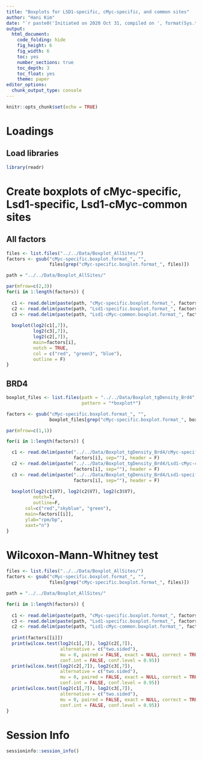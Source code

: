 ```yaml
---
title: "Boxplots for LSD1-specific, cMyc-specific, and common sites"
author: "Hani Kim"
date: "`r paste0('Initiated on 2020 Oct 31, compiled on ', format(Sys.time(), '%Y %b %d'))`"
output:
  html_document:
    code_folding: hide
    fig_height: 6
    fig_width: 6
    toc: yes
    number_sections: true
    toc_depth: 3
    toc_float: yes
    theme: paper
editor_options: 
  chunk_output_type: console
---
```


```r
knitr::opts_chunk$set(echo = TRUE)
```

# Loadings
## Load libraries
```r
library(readr)
```

# Create boxplots of cMyc-specific, Lsd1-specific, Lsd1-cMyc-common sites

## All factors
```r
files <- list.files("../../Data/Boxplot_AllSites/")
factors <- gsub("cMyc-specific.boxplot.format_", "", 
                files[grep("cMyc-specific.boxplot.format_", files)])

path = "../../Data/Boxplot_AllSites/"

par(mfrow=c(2,3))
for(i in 1:length(factors)) {
  
  c1 <- read.delim(paste(path, "cMyc-specific.boxplot.format_", factors[i], sep=""), header = F)
  c2 <- read.delim(paste(path, "Lsd1-specific.boxplot.format_", factors[i], sep=""), header = F)
  c3 <- read.delim(paste(path, "Lsd1-cMyc-common.boxplot.format_", factors[i], sep=""), header = F)
  
  boxplot(log2(c1[,7]), 
          log2(c3[,7]), 
          log2(c2[,7]), 
          main=factors[i], 
          notch = TRUE, 
          col = c("red", "green3", "blue"), 
          outline = F)
}
```

## BRD4
```r
boxplot_files <- list.files(path = "../../Data/Boxplot_tgDensity_Brd4",
                            pattern = "*boxplot*")

factors <- gsub("cMyc-specific.boxplot.format_", "",
                boxplot_files[grep("cMyc-specific.boxplot.format_", boxplot_files)])

par(mfrow=c(1,1))

for(i in 1:length(factors)) {

  c1 <- read.delim(paste("../../Data/Boxplot_tgDensity_Brd4/cMyc-specific.boxplot.format_", 
                         factors[i], sep=""), header = F)
  c2 <- read.delim(paste("../../Data/Boxplot_tgDensity_Brd4/Lsd1-cMyc-common.boxplot.format_",
                         factors[i], sep=""), header = F)
  c3 <- read.delim(paste("../../Data/Boxplot_tgDensity_Brd4/Lsd1-specific.boxplot.format_", 
                         factors[i], sep=""), header = F)
  
  boxplot(log2(c1$V7), log2(c2$V7), log2(c3$V7),
          notch=T,
          outline=F,
       col=c("red","skyblue", "green"),
       main=factors[[i]],
       ylab="rpm/bp", 
       xaxt="n")
}
```

# Wilcoxon-Mann-Whitney test
```r
files <- list.files("../../Data/Boxplot_AllSites/")
factors <- gsub("cMyc-specific.boxplot.format_", "", 
                files[grep("cMyc-specific.boxplot.format_", files)])

path = "../../Data/Boxplot_AllSites/"

for(i in 1:length(factors)) {
  
  c1 <- read.delim(paste(path, "cMyc-specific.boxplot.format_", factors[i], sep=""), header = F)
  c3 <- read.delim(paste(path, "Lsd1-specific.boxplot.format_", factors[i], sep=""), header = F)
  c2 <- read.delim(paste(path, "Lsd1-cMyc-common.boxplot.format_", factors[i], sep=""), header = F)
  
  print(factors[[i]])
  print(wilcox.test(log2(c1[,7]), log2(c2[,7]),
                    alternative = c("two.sided"),
                    mu = 0, paired = FALSE, exact = NULL, correct = TRUE,
                    conf.int = FALSE, conf.level = 0.95))
  print(wilcox.test(log2(c2[,7]), log2(c3[,7]),
                    alternative = c("two.sided"),
                    mu = 0, paired = FALSE, exact = NULL, correct = TRUE,
                    conf.int = FALSE, conf.level = 0.95))
  print(wilcox.test(log2(c1[,7]), log2(c3[,7]),
                    alternative = c("two.sided"),
                    mu = 0, paired = FALSE, exact = NULL, correct = TRUE,
                    conf.int = FALSE, conf.level = 0.95))
}
```

# Session Info
```r
sessioninfo::session_info()
```
